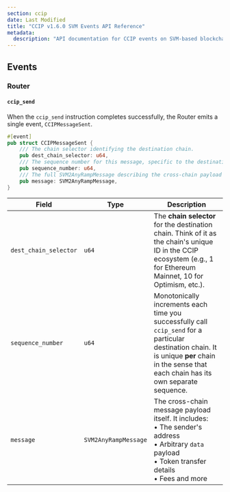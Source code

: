 ```yaml
---
section: ccip
date: Last Modified
title: "CCIP v1.6.0 SVM Events API Reference"
metadata:
  description: "API documentation for CCIP events on SVM-based blockchains like Solana."
---
```



## Events

### Router

#### `ccip_send`

When the `ccip_send` instruction completes successfully, the Router emits a single event, `CCIPMessageSent`.

```rust
#[event]
pub struct CCIPMessageSent {
    /// The chain selector identifying the destination chain.
    pub dest_chain_selector: u64,
    /// The sequence number for this message, specific to the destination chain.
    pub sequence_number: u64,
    /// The full SVM2AnyRampMessage describing the cross-chain payload and tokens being sent.
    pub message: SVM2AnyRampMessage,
}
```

| Field                 | Type                 | Description                                                                                                                                                                                     |
| --------------------- | -------------------- | ----------------------------------------------------------------------------------------------------------------------------------------------------------------------------------------------- |
| `dest_chain_selector` | `u64`                | The **chain selector** for the destination chain. Think of it as the chain's unique ID in the CCIP ecosystem (e.g., 1 for Ethereum Mainnet, 10 for Optimism, etc.).                             |
| `sequence_number`     | `u64`                | Monotonically increments each time you successfully call `ccip_send` for a particular destination chain. It is unique **per** chain in the sense that each chain has its own separate sequence. |
| `message`             | `SVM2AnyRampMessage` | The cross-chain message payload itself. It includes: <br/> • The sender's address <br/> • Arbitrary `data` payload <br/> • Token transfer details <br/> • Fees and more                         |
